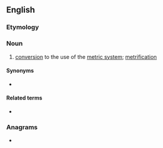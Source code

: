==English==

===Etymology===
{{suffix|en|metric|ation}}

===Noun===
{{en-noun}}

# [[conversion]] to the use of the [[metric system]]; [[metrification]]

====Synonyms====
* {{l|en|metrification}} {{qualifier|US|Canada}}

====Related terms====
* {{l|en|metricate}}

===Anagrams===
* {{l|en|interatomic}}